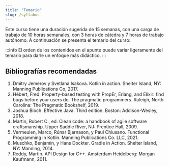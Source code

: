 ```yaml
---
title: "Temario"
slug: /syllabus
---
```


Este curso tiene una duración sugerida de 15 semanas, con una carga de trabajo de 10 horas semanales, con 3 horas de cátedra y 7 horas de trabajo autónomo. A continuación se presenta el temario del curso:

<Syllabus />

:::info
El orden de los contenidos en el apunte puede variar ligeramente del temario para darle un enfoque más didáctico.
:::

## Bibliografías recomendadas

1. Dmitry Jemerov y Svetlana Isakova. Kotlin in action. Shelter Island, NY: Manning Publications Co, 2017.
2. Hébert, Fred. Property-based testing with PropEr, Erlang, and Elixir: find bugs before your users do. The pragmatic programmers. Raleigh, North Carolina: The Pragmatic Bookshelf, 2019.
3. Joshua Bloch. Effective Java. Third edition. Boston: Addison-Wesley, 2018.
4. Martin, Robert C., ed. Clean code: a handbook of agile software craftsmanship. Upper Saddle River, NJ: Prentice Hall, 2009.
5. Vermeulen, Marco, Rúnar Bjarnason, y Paul Chiusano. Functional Programming in Kotlin. Manning Publications Co. LLC, 2021.
6. Muschko, Benjamin, y Hans Dockter. Gradle in Action. Shelter Island, NY: Manning, 2014.
7. Reddy, Martin. API Design for C++. Amsterdam Heidelberg: Morgan Kaufmann, 2011.

